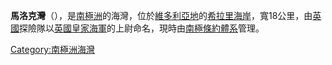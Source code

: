 {{Unreferenced|time=2020-03-10T02:19:40+00:00}}
{{coord|79|8|S|160|40|E|display=title}}

'''馬洛克灣'''（{{lang-en|Mulock Inlet}}），是[[南極洲|南極洲]]的海灣，位於[[維多利亞地|維多利亞地]]的[[希拉里海岸|希拉里海岸]]，寬18公里，由[[英國|英國]]探險隊以[[英國皇家海軍|英國皇家海軍]]的上尉命名，現時由[[南極條約體系|南極條約體系]]管理。

{{Antarctica-geo-stub}}
[[Category:南極洲海灣|Category:南極洲海灣]]